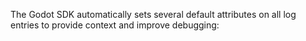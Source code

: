 The Godot SDK automatically sets several default attributes on all log entries to provide context and improve debugging:

<Include name="logs/default-attributes/core" />

<Include name="logs/default-attributes/user-mobile" />

<Include name="logs/default-attributes/mobile-desktop-native" />

<Include name="logs/default-attributes/integration" />
